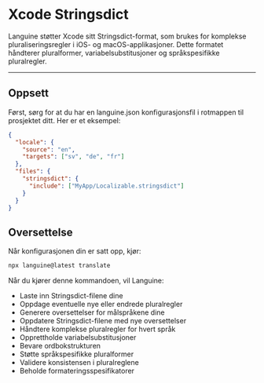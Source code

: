 # Xcode Stringsdict

Languine støtter Xcode sitt Stringsdict-format, som brukes for komplekse pluraliseringsregler i iOS- og macOS-applikasjoner. Dette formatet håndterer pluralformer, variabelsubstitusjoner og språkspesifikke pluralregler.

---

## Oppsett

Først, sørg for at du har en languine.json konfigurasjonsfil i rotmappen til prosjektet ditt. Her er et eksempel:

```json
{
  "locale": {
    "source": "en",
    "targets": ["sv", "de", "fr"]
  },
  "files": {
    "stringsdict": {
      "include": ["MyApp/Localizable.stringsdict"]
    }
  }
}
```

## Oversettelse

Når konfigurasjonen din er satt opp, kjør:

```bash
npx languine@latest translate
```

Når du kjører denne kommandoen, vil Languine:

- Laste inn Stringsdict-filene dine
- Oppdage eventuelle nye eller endrede pluralregler
- Generere oversettelser for målspråkene dine
- Oppdatere Stringsdict-filene med nye oversettelser
- Håndtere komplekse pluralregler for hvert språk
- Opprettholde variabelsubstitusjoner
- Bevare ordbokstrukturen
- Støtte språkspesifikke pluralformer
- Validere konsistensen i pluralreglene
- Beholde formateringsspesifikatorer
